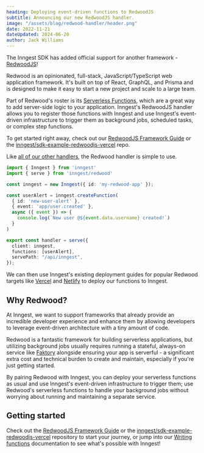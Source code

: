 ```yaml
---
heading: Deploying event-driven functions to RedwoodJS
subtitle: Announcing our new RedwoodJS handler.
image: "/assets/blog/redwood-handler/header.png"
date: 2022-11-21
dateUpdated: 2024-06-20
author: Jack Williams
---
```


The Inngest SDK has added official support for another framework - [RedwoodJS](https://redwoodjs.com/)!

Redwood is an opinionated, full-stack, JavaScript/TypeScript web application framework. It's built on top of React, GraphQL, and Prisma and is designed to make it easy to start a new project and scale to a large team.

Part of Redwood's roster is its [Serverless Functions](https://docs.redwoodjs.com/docs/serverless-functions/), which are a great way to add server-side logic to your application. Inngest's RedwoodJS handler allows you to register those functions with Inngest and use Inngest's event-driven infrastructure to trigger them as background jobs, scheduled tasks, or complex step functions.

<aside>To get started right away, check out our <a href="/docs/learn/serving-inngest-functions?ref=blog-redwood-handler#framework-redwood">RedwoodJS Framework Guide</a> or the <a href="https://github.com/inngest/sdk-example-redwoodjs-vercel">inngest/sdk-example-redwoodjs-vercel</a> repo.</aside>

Like [all of our other handlers](https://www.inngest.com/docs/functions?ref=blog-redwood-handler#serving), the Redwood handler is simple to use.

```ts
import { Inngest } from 'inngest'
import { serve } from 'inngest/redwood'

const inngest = new Inngest({ id: 'my-redwood-app' });

const userAlert = inngest.createFunction(
  { id: 'new-user-alert' },
  { event: 'app/user.created' },
  async ({ event }) => {
    console.log(`New user @${event.data.username} created!`)
  }
)

export const handler = serve({
  client: inngest,
  functions: [userAlert],
  servePath: "/api/inngest",
});
```

We can then use Inngest's existing deployment guides for popular Redwood targets like [Vercel](/docs/deploy/vercel?ref=blog-redwood-handler) and [Netlify](/docs/deploy/netlify?ref=blog-redwood-handler) to deploy our functions to Inngest.

## Why Redwood?

At Inngest, we want to support frameworks that already provide an incredible developer experience and enhance them by allowing developers to leverage event-driven architecture with a tiny amount of code.

Redwood is a fantastic framework for building serverless applications, but utilizing background jobs usually requires running a stateful, always-on service like [Faktory](https://contribsys.com/faktory/) alongside ensuring your app is serverful - a significant extra cost and technical burden to create and maintain, especially if you're just getting started.

By pairing Redwood with Inngest, you can deploy your serverless functions as usual and use Inngest's event-driven infrastructure to trigger them; use Redwood's serverless functions to handle your background jobs without worrying about running and maintaining a separate service.

## Getting started

Check out the [RedwoodJS Framework Guide](/docs/learn/serving-inngest-functions?ref=blog-redwood-handler#framework-redwood) or the [inngest/sdk-example-redwoodjs-vercel](https://github.com/inngest/sdk-example-redwoodjs-vercel) repository to start your journey, or jump into our [Writing functions](/docs/functions?ref=blog-redwood-handler) documentation to see what's possible with Inngest!

